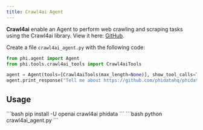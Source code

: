 ```yaml
---
title: Crawl4ai Agent
---
```

**Crawl4ai** enable an Agent to perform web crawling and scraping tasks using the Crawl4ai library. 
View it here: [GitHub](https://github.com/unclecode/crawl4ai).

Create a file `crawl4ai_agent.py` with the following code:

```python crawl4ai_agent.py
from phi.agent import Agent
from phi.tools.crawl4ai_tools import Crawl4aiTools

agent = Agent(tools=[Crawl4aiTools(max_length=None)], show_tool_calls=True)
agent.print_response("Tell me about https://github.com/phidatahq/phidata.")
```

## Usage

<Steps>
  <Snippet file="create-venv-step.mdx" />

  <Step title="Install libraries">
    ```bash
    pip install -U openai crawl4ai phidata
    ```
  </Step>

  <Step title="Run the agent">
    ```bash
    python crawl4ai_agent.py
    ```
  </Step>

</Steps>
